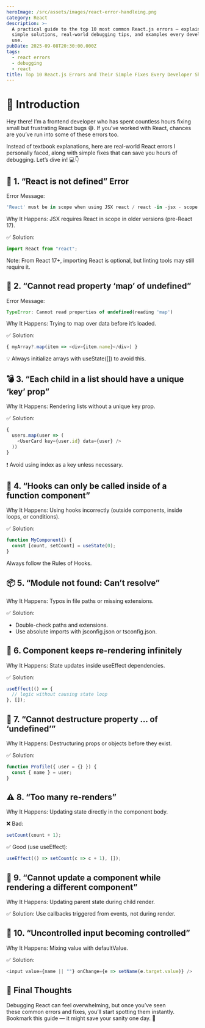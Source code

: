```yaml
---
heroImage: /src/assets/images/react-error-handleing.png
category: React
description: >-
  A practical guide to the top 10 most common React.js errors — explained with
  simple solutions, real-world debugging tips, and examples every developer can
  use.
pubDate: 2025-09-08T20:30:00.000Z
tags:
  - react errors
  - debugging
  - react
title: Top 10 React.js Errors and Their Simple Fixes Every Developer Should Know
---
```


# 👋 Introduction

Hey there! I’m a frontend developer who has spent countless hours fixing small but frustrating React bugs 😅. If you’ve worked with React, chances are you’ve run into some of these errors too.

Instead of textbook explanations, here are real-world React errors I personally faced, along with simple fixes that can save you hours of debugging. Let’s dive in! 💻👇

## 🚨 1. “React is not defined” Error

Error Message:

```javascript
'React' must be in scope when using JSX react / react -in -jsx - scope
```

Why It Happens: JSX requires React in scope in older versions (pre-React 17).

✅ Solution:

```javascript
import React from "react";
```

Note: From React 17+, importing React is optional, but linting tools may still require it.

## 🧱 2. “Cannot read property ‘map’ of undefined”

Error Message:

```javascript
TypeError: Cannot read properties of undefined(reading 'map')
```

Why It Happens: Trying to map over data before it’s loaded.

✅ Solution:

```javascript
{ myArray?.map(item => <div>{item.name}</div>) }
```

💡 Always initialize arrays with useState(\[]) to avoid this.

## 💣 3. “Each child in a list should have a unique ‘key’ prop”

Why It Happens: Rendering lists without a unique key prop.

✅ Solution:

```javascript
{
  users.map(user => (
    <UserCard key={user.id} data={user} />
  ))
}
```

❗ Avoid using index as a key unless necessary.

## 🧠 4. “Hooks can only be called inside of a function component”

Why It Happens: Using hooks incorrectly (outside components, inside loops, or conditions).

✅ Solution:

```javascript
function MyComponent() {
  const [count, setCount] = useState(0);
}
```

Always follow the Rules of Hooks.

## 📦 5. “Module not found: Can’t resolve”

Why It Happens: Typos in file paths or missing extensions.

✅ Solution:

* Double-check paths and extensions.
* Use absolute imports with jsconfig.json or tsconfig.json.

## 🔁 6. Component keeps re-rendering infinitely

Why It Happens: State updates inside useEffect dependencies.

✅ Solution:

```javascript
useEffect(() => {
  // logic without causing state loop
}, []);
```

## 🔐 7. “Cannot destructure property … of ‘undefined’”

Why It Happens: Destructuring props or objects before they exist.

✅ Solution:

```javascript
function Profile({ user = {} }) {
  const { name } = user;
}
```

## ⚠️ 8. “Too many re-renders”

Why It Happens: Updating state directly in the component body.

❌ Bad:

```javascript
setCount(count + 1);
```

✅ Good (use useEffect):

```javascript
useEffect(() => setCount(c => c + 1), []);
```

## 🧪 9. “Cannot update a component while rendering a different component”

Why It Happens: Updating parent state during child render.

✅ Solution: Use callbacks triggered from events, not during render.

## 🧰 10. “Uncontrolled input becoming controlled”

Why It Happens: Mixing value with defaultValue.

✅ Solution:

```javascript
<input value={name || ""} onChange={e => setName(e.target.value)} />
```

## 💬 Final Thoughts

Debugging React can feel overwhelming, but once you’ve seen these common errors and fixes, you’ll start spotting them instantly. Bookmark this guide — it might save your sanity one day. 🚀
